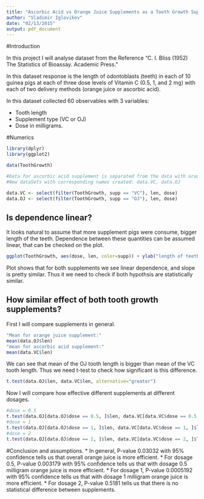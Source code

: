 ```yaml
---
title: "Ascorbic Acid vs Orange Juice Supplements as a Tooth Growth Supplement." 
author: "Vladimir Iglovikov"
date: "02/13/2015"
output: pdf_document
---
```


#Introduction

In this project I will analyse dataset from the Reference "C. I. Bliss (1952) The Statistics of Bioassay. Academic Press."

In this dataset response is the length of odontoblasts (teeth) in each of 10 guinea pigs at each of three dose levels of Vitamin C (0.5, 1, and 2 mg) with each of two delivery methods (orange juice or ascorbic acid).

In this dataset collected 60 observables with 3 variables:

 * Tooth length
 * Supplement type (VC or OJ)
 * Dose in milligrams.

#Numerics
```r
library(dplyr)
library(ggplot2)
```

```r
data(ToothGrowth)

#Data for ascorbic acid supplement is separated from the data with orange juice supplement.
#New dataSets with corresponding names created: data.VC, data.OJ

data.VC <- select(filter(ToothGrowth, supp == "VC"), len, dose)
data.OJ <- select(filter(ToothGrowth, supp == "OJ"), len, dose)
```
## Is dependence linear?
It looks natural to assume that more supplement pigs were consume, bigger length of the teeth. Dependence between these quantities can be assumed linear, that can be checked on the plot.

```r
ggplot(ToothGrowth, aes(dose, len, color=supp)) + ylab("length of teeth") + xlab("Dosage(Milligram)") + geom_smooth(method=lm, fullrange=T) + geom_point(shape=4)
```

Plot shows that for both supplements we see linear dependence, and slope is pretty similar. Thus it we need to check if both hypothsis are statistically similar.

## How similar effect of both tooth growth supplements?

First I will compare supplements in general.
```r
"Mean for orange juice supplement:"
mean(data.OJ$len)
"mean for ascorbic acid supplement:"
mean(data.VC$len)
```
We can see that mean of the OJ tooth length is bigger than mean of the VC tooth length. Thus we need t-test to check how significant is this difference.

```r
t.test(data.OJ$len, data.VC$len, alternative="greater")
```

Now I will compare how effective different supplements at different dosages.
```r
#dose = 0.5
t.test(data.OJ[data.OJ$dose == 0.5, ]$len, data.VC[data.VC$dose == 0.5, ]$len, alternative="greater")
#dose = 1
t.test(data.OJ[data.OJ$dose == 1, ]$len, data.VC[data.VC$dose == 1, ]$len, alternative="greater")
#dose = 2
t.test(data.OJ[data.OJ$dose == 2, ]$len, data.VC[data.VC$dose == 2, ]$len, alternative="greater")
```

#Conclusion and assumptions.
* In general, P-value 0.03032 with 95% confidence tells us that overall orange juice is more efficient.
* For dosage 0.5, P-value 0.003179 with 95% confidence tells us that with dosage 0.5 milligram orange juice is more efficient.
* For dosage 1, P-value 0.0005192 with 95% confidence tells us that with dosage 1 milligram orange juice is more efficient.
* For dosage 2, P-value 0.5181 tells us that there is no statistical difference between supplements.